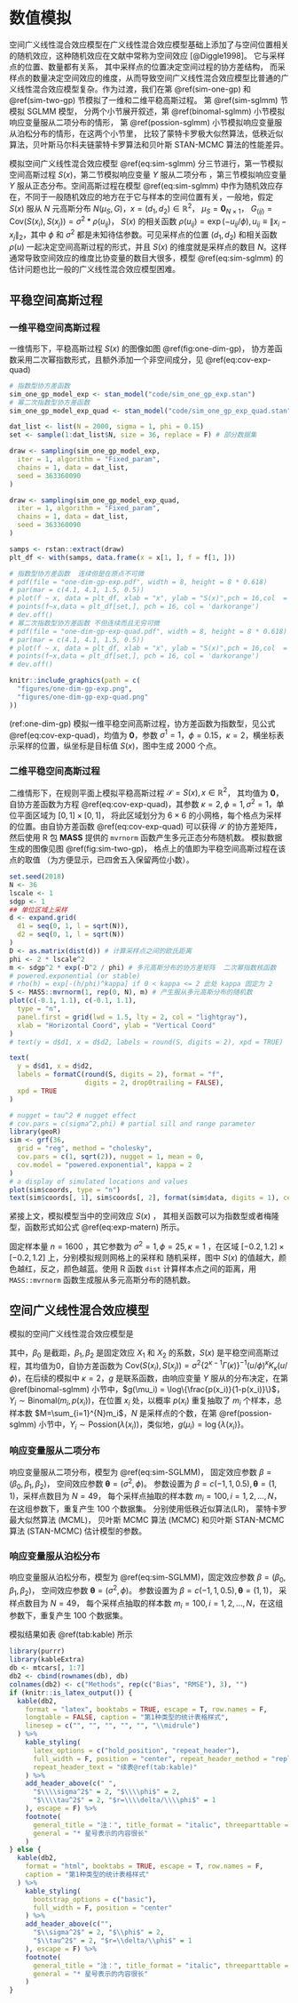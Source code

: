# 数值模拟 {#simulations}

空间广义线性混合效应模型在广义线性混合效应模型基础上添加了与空间位置相关的随机效应，这种随机效应在文献中常称为空间效应 [@Diggle1998]。 它与采样点的位置、数量都有关系， 其中采样点的位置决定空间过程的协方差结构， 而采样点的数量决定空间效应的维度，从而导致空间广义线性混合效应模型比普通的广义线性混合效应模型复杂。作为过渡，我们在第 \@ref(sim-one-gp) 和 \@ref(sim-two-gp) 节模拟了一维和二维平稳高斯过程。 第 \@ref(sim-sglmm) 节模拟 SGLMM 模型， 分两个小节展开叙述，第 \@ref(binomal-sglmm) 小节模拟响应变量服从二项分布的情形，  第 \@ref(possion-sglmm) 小节模拟响应变量服从泊松分布的情形，在这两个小节里， 比较了蒙特卡罗极大似然算法，低秩近似算法，贝叶斯马尔科夫链蒙特卡罗算法和贝叶斯 STAN-MCMC 算法的性能差异。

模拟空间广义线性混合效应模型 \@ref(eq:sim-sglmm) 分三节进行，第一节模拟空间高斯过程 $S(x)$，第二节模拟响应变量 $Y$ 服从二项分布 ，第三节模拟响应变量 $Y$ 服从正态分布。空间高斯过程在模型 \@ref(eq:sim-sglmm) 中作为随机效应存在，不同于一般随机效应的地方在于它与样本的空间位置有关，一般地，假定 $S(x)$ 服从 $N$ 元高斯分布 $N(\mu_{S},G)$，$x = (d_1,d_2) \in \mathbb{R}^2$， $\mu_{S} = \mathbf{0}_{N\times1}$， $G_{(ij)} = \mathrm{Cov}(S(x_i),S(x_j))=\sigma^2*\rho(u_{ij})$， $S(x)$ 的相关函数 $\rho(u_{ij}) = \exp(-u_{ij}/\phi), u_{ij} \equiv \|x_{i}-x_{j}\|_2$，其中 $\phi$ 和 $\sigma^2$ 都是未知待估参数。可见采样点的位置 $(d_1,d_2)$ 和相关函数 $\rho(u)$ 一起决定空间高斯过程的形式，并且 $S(x)$ 的维度就是采样点的数目 $N$。这样通常导致空间效应的维度比协变量的数目大很多，模型 \@ref(eq:sim-sglmm) 的估计问题也比一般的广义线性混合效应模型困难。

\begin{equation}
g(\mu_i) = d(x_i)'\beta + S(x_i) + Z_i (\#eq:sim-sglmm)
\end{equation}

## 平稳空间高斯过程 {#spatial-gaussian-processes}

### 一维平稳空间高斯过程 {#sim-one-gp}

一维情形下，平稳高斯过程 $S(x)$ 的图像如图 \@ref(fig:one-dim-gp)， 协方差函数采用二次幂指数形式，且额外添加一个非空间成分，见 \@ref(eq:cov-exp-quad)

\begin{equation}
\mathsf{Cov}(S(x_i), S(x_j))  = \sigma^2\exp\big\{-\big( \frac{ \| x_{i} - x_{j} \|_{2}}{\sqrt{2}\phi}\big)^{\kappa}\big\} + \tau^2 \mathbf{1}_{\{i=j\}}(\#eq:cov-exp-quad)
\end{equation}

```r
# 指数型协方差函数
sim_one_gp_model_exp <- stan_model("code/sim_one_gp_exp.stan")
# 幂二次指数型协方差函数
sim_one_gp_model_exp_quad <- stan_model("code/sim_one_gp_exp_quad.stan")

dat_list <- list(N = 2000, sigma = 1, phi = 0.15)
set <- sample(1:dat_list$N, size = 36, replace = F) # 部分数据集

draw <- sampling(sim_one_gp_model_exp,
  iter = 1, algorithm = "Fixed_param",
  chains = 1, data = dat_list,
  seed = 363360090
)

draw <- sampling(sim_one_gp_model_exp_quad,
  iter = 1, algorithm = "Fixed_param",
  chains = 1, data = dat_list,
  seed = 363360090
)

samps <- rstan::extract(draw)
plt_df <- with(samps, data.frame(x = x[1, ], f = f[1, ]))
```
```r
# 指数型协方差函数  连续但是在原点不可微
# pdf(file = "one-dim-gp-exp.pdf", width = 8, height = 8 * 0.618)
# par(mar = c(4.1, 4.1, 1.5, 0.5))
# plot(f ~ x, data = plt_df, xlab = "x", ylab = "S(x)",pch = 16,col  = "Darkgrey")
# points(f~x,data = plt_df[set,], pch = 16, col = 'darkorange')
# dev.off()
# 幂二次指数型协方差函数 不但连续而且无穷可微
# pdf(file = "one-dim-gp-exp-quad.pdf", width = 8, height = 8 * 0.618)
# par(mar = c(4.1, 4.1, 1.5, 0.5))
# plot(f ~ x, data = plt_df, xlab = "x", ylab = "S(x)",pch = 16,col  = "Darkgrey")
# points(f~x,data = plt_df[set,], pch = 16, col = 'darkorange')
# dev.off()

knitr::include_graphics(path = c(
  "figures/one-dim-gp-exp.png",
  "figures/one-dim-gp-exp-quad.png"
))
```

(ref:one-dim-gp) 模拟一维平稳空间高斯过程，协方差函数为指数型，见公式 \@ref(eq:cov-exp-quad)，均值为 $\mathbf{0}$，参数 $\sigma^1 = 1$，$\phi = 0.15$，$\kappa=2$，横坐标表示采样的位置，纵坐标是目标值 $S(x)$，图中生成 2000 个点。

### 二维平稳空间高斯过程 {#sim-two-gp}

二维情形下，在规则平面上模拟平稳高斯过程 $\mathcal{S} = S(x), x \in \mathbb{R}^2$， 其均值为 $\mathbf{0}$， 自协方差函数为方程 \@ref(eq:cov-exp-quad)，其参数 $\kappa = 2,\phi=1,\sigma^2=1$，单位平面区域为 $[0,1]\times[0,1]$， 将此区域划分为 $6\times 6$ 的小网格，每个格点为采样的位置。由自协方差函数 \@ref(eq:cov-exp-quad) 可以获得 $\mathcal{S}$ 的协方差矩阵，然后使用 R 包 **MASS** 提供的 `mvrnorm` 函数产生多元正态分布随机数。 模拟数据生成的图像见图 \@ref(fig:sim-two-gp)， 格点上的值即为平稳空间高斯过程在该点的取值 （为方便显示，已四舍五入保留两位小数）。

```r
set.seed(2018)
N <- 36
lscale <- 1
sdgp <- 1
## 单位区域上采样
d <- expand.grid(
  d1 = seq(0, 1, l = sqrt(N)),
  d2 = seq(0, 1, l = sqrt(N))
)
D <- as.matrix(dist(d)) # 计算采样点之间的欧氏距离
phi <- 2 * lscale^2
m <- sdgp^2 * exp(-D^2 / phi) # 多元高斯分布的协方差矩阵  二次幂指数核函数
# powered.exponential (or stable)
# rho(h) = exp[-(h/phi)^kappa] if 0 < kappa <= 2 此处 kappa 固定为 2
S <- MASS::mvrnorm(1, rep(0, N), m) # 产生服从多元高斯分布的随机数
plot(c(-0.1, 1.1), c(-0.1, 1.1),
  type = "n",
  panel.first = grid(lwd = 1.5, lty = 2, col = "lightgray"),
  xlab = "Horizontal Coord", ylab = "Vertical Coord"
)
# text(y = d$d1, x = d$d2, labels = round(S, digits = 2), xpd = TRUE)

text(
  y = d$d1, x = d$d2,
  labels = formatC(round(S, digits = 2), format = "f", 
                   digits = 2, drop0trailing = FALSE), 
  xpd = TRUE
)
```
```r
# nugget = tau^2 # nugget effect
# cov.pars = c(sigma^2,phi) # partial sill and range parameter
library(geoR)
sim <- grf(36,
  grid = "reg", method = "cholesky",
  cov.pars = c(1, sqrt(2)), nugget = 1, mean = 0,
  cov.model = "powered.exponential", kappa = 2
)
# a display of simulated locations and values
plot(sim$coords, type = "n")
text(sim$coords[, 1], sim$coords[, 2], format(sim$data, digits = 1), cex = 1.5)
```

紧接上文，模拟模型当中的空间效应 $S(x)$ ， 其相关函数可以为指数型或者梅隆型，函数形式如公式 \@ref(eq:exp-matern) 所示。

\begin{equation}
\rho(u) =
\begin{cases}
\exp(-(u/\phi)^{\kappa}) & \text{指数型}\\
\{2^{\kappa -1}\Gamma(\kappa)\}^{-1}(u/\phi)^{\kappa}\mathcal{K}_{\kappa}(u/\phi) & \text{梅隆型}
\end{cases} (\#eq:exp-matern)
\end{equation}

\noindent 固定样本量 $n=1600$ ，其它参数为 $\sigma^2=1,\phi=25,\kappa=1$ ，在区域 $[-0.2,1.2]\times [-0.2,1.2]$ 上，分别模拟规则网格上的采样和 随机采样，图中 $S(x)$ 的值越大，颜色越红，反之，颜色越蓝。使用 R 函数 `dist` 计算样本点之间的距离，用 `MASS::mvrnorm` 函数生成服从多元高斯分布的随机数。

## 空间广义线性混合效应模型 {#sim-sglmm}

模拟的空间广义线性混合效应模型是

\begin{equation}
g(\mu_i) = \beta_{0} + \beta_{1} * X_{1} + \beta_{2} * X_{2} + S(x) (\#eq:sim-SGLMM)
\end{equation}

\noindent 其中，$\beta_0$ 是截距，$\beta_{1},\beta_{2}$ 是固定效应 $X_{1}$ 和 $X_{2}$ 的系数，$S(x)$ 是平稳空间高斯过程，其均值为0，自协方差函数为 $\mathrm{Cov}(S(x_i),S(x_j)) = \sigma^2 \big\{2^{\kappa-1}\Gamma(\kappa)\big\}^{-1}(u/\phi)^{\kappa}K_{\kappa}(u/\phi)$，在后续的模拟中 $\kappa = 2$，$g$ 是联系函数，由响应变量 $Y$ 服从的分布决定，在第 \@ref(binomal-sglmm) 小节中，$g(\mu_i) = \log\{\frac{p(x_i)}{1-p(x_i)}\}$，$Y_{i} \sim \mathrm{Binomal}(m_{i},p(x_{i}))$，在位置 $x_i$ 处，以概率 $p(x_i)$ 重复抽取了 $m_i$ 个样本，总样本数 $M=\sum_{i=1}^{N}m_i$，$N$ 是采样点的个数，在第 \@ref(possion-sglmm) 小节中，$Y_i \sim \mathrm{Possion}(\lambda(x_{i}))$，类似地，$g(\mu_i) = \log\{\lambda(x_{i})\}$。

### 响应变量服从二项分布 {#binomal-sglmm}

响应变量服从二项分布，模型为 \@ref(eq:sim-SGLMM)， 固定效应参数 $\beta = (\beta_0,\beta_1,\beta_2)$， 空间效应参数 $\boldsymbol{\theta} = (\sigma^2,\phi)$。 参数设置为 $\beta = c(-1,1,0.5), \boldsymbol{\theta} = (1,1)$，采样点数目为 $N=49$， 每个采样点抽取的样本数 $m_i = 100,i = 1,2,\ldots,N$，在这组参数下，重复产生 100 个数据集。 分别使用低秩近似算法(LR)， 蒙特卡罗最大似然算法 (MCML)， 贝叶斯 MCMC 算法 (MCMC) 和贝叶斯 STAN-MCMC 算法 (STAN-MCMC) 估计模型的参数。




### 响应变量服从泊松分布 {#possion-sglmm}

响应变量服从泊松分布，模型为 \@ref(eq:sim-SGLMM)，固定效应参数 $\beta = (\beta_0, \beta_1, \beta_2)$， 空间效应参数 $\boldsymbol{\theta} = (\sigma^2,\phi)$。 参数设置为 $\beta = c(-1,1,0.5), \boldsymbol{\theta} = (1,1)$， 采样点数目为 $N=49$， 每个采样点抽取的样本数 $m_i = 100,i = 1,2,\ldots,N$，在这组参数下，重复产生 100 个数据集。


模拟结果如表 \@ref(tab:kable) 所示

```r
library(purrr)
library(kableExtra)
db <- mtcars[, 1:7]
db2 <- cbind(rownames(db), db)
colnames(db2) <- c("Methods", rep(c("Bias", "RMSE"), 3), "")
if (knitr::is_latex_output()) {
  kable(db2,
    format = "latex", booktabs = TRUE, escape = T, row.names = F,
    longtable = FALSE, caption = "第1种类型的统计表格样式",
    linesep = c("", "", "", "", "", "\\midrule")
  ) %>%
    kable_styling(
      latex_options = c("hold_position", "repeat_header"),
      full_width = F, position = "center", repeat_header_method = "replace",
      repeat_header_text = "续表@ref(tab:kable)"
    ) %>%
    add_header_above(c(" ",
      "$\\\\sigma^2$" = 2, "$\\\\phi$" = 2,
      "$\\\\tau^2$" = 2, "$r=\\\\delta/\\\\phi$" = 1
    ), escape = F) %>%
    footnote(
      general_title = "注：", title_format = "italic", threeparttable = T,
      general = "* 星号表示的内容很长"
    )
} else {
  kable(db2,
    format = "html", booktabs = TRUE, escape = T, row.names = F,
    caption = "第1种类型的统计表格样式"
  ) %>%
    kable_styling(
      bootstrap_options = c("basic"),
      full_width = F, position = "center"
    ) %>%
    add_header_above(c("",
      "$\\sigma^2$" = 2, "$\\phi$" = 2,
      "$\\tau^2$" = 2, "$r=\\delta/\\phi$" = 1
    ), escape = F) %>%
    footnote(
      general_title = "注：", title_format = "italic", threeparttable = T,
      general = "* 星号表示的内容很长"
    )
}
```
